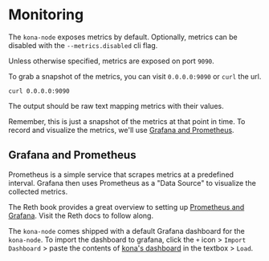 # Monitoring

The `kona-node` exposes metrics by default. Optionally, metrics
can be disabled with the `--metrics.disabled` cli flag.

Unless otherwise specified, metrics are exposed on port `9090`.

To grab a snapshot of the metrics, you can visit `0.0.0.0:9090`
or `curl` the url.

```
curl 0.0.0.0:9090
```

The output should be raw text mapping metrics with their values.

Remember, this is just a snapshot of the metrics at that point
in time. To record and visualize the metrics, we'll use
[Grafana and Prometheus](#-Grafana-and-Prometheus).


## Grafana and Prometheus

Prometheus is a simple service that scrapes metrics at a predefined
interval. Grafana then uses Prometheus as a "Data Source" to
visualize the collected metrics.

The Reth book provides a great overview to setting up [Prometheus
and Grafana][setup]. Visit the Reth docs to follow along.

The `kona-node` comes shipped with a default Grafana dashboard
for the `kona-node`. To import the dashboard to grafana, click
the `+` icon > `Import Dashboard` > paste the contents of [kona's
dashboard][dashboard] in the textbox > `Load`.



[setup]: https://reth.rs/run/monitoring#prometheus--grafana

[dashboard]: https://github.com/op-rs/kona/blob/f86052b5dacec7da46b12441aafab2867069f7e7/docker/recipes/kona-node/grafana/dashboards/overview.json
